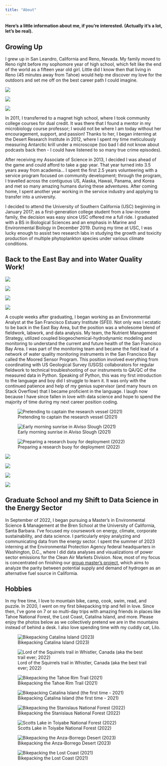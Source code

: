 ```yaml
---
title: "About"
---
```

#### Here's a little information about me, if you're interested. (Actually it's a lot, let's be real). 

## Growing Up

I grew up in San Leandro, California and Reno, Nevada. My family moved to Reno right before my sophomore year of high school, which felt like the end of the world as a fifteen year old girl. Little did I know then that living in Reno (45 minutes away from Tahoe) would help me discover my love for the outdoors and set me off on the best career path I could imagine. 

::: {layout-ncol="3" layout-valign="center"}
![](figures/old_figures/IMG_1946.jpeg)

![](figures/old_figures/IMG_4319 2.jpg)

![](figures/old_figures/IMG_1676.jpeg)
::: 

In 2011, I transferred to a magnet high school, where I took community college courses for dual credit. It was there that I found a mentor in my microbiology course professor; I would not be where I am today without her encouragement, support, and passion! Thanks to her, I began interning at the Desert Research Institute in 2012, where I spent my time meticulously measuring Antarctic krill under a microscope (too bad I did not know about podcasts back then - I could have listened to so many true crime episodes). 

After receiving my Associate of Science in 2013, I decided I was ahead of the game and could afford to take a gap year. That year turned into 3.5 years away from academia... I spent the first 2.5 years volunteering with a service program focused on community development; through the program, I travelled across the contiguous US, Alaska, Hawaii, Panama, and Korea and met so many amazing humans during these adventures. After coming home, I spent another year working in the service industry and applying to transfer into a university. 

I decided to attend the University of Southern California (USC) beginning in January 2017; as a first-generation college student from a low-income family, the decision was easy since USC offered me a full ride. I graduated with a BS in Biological Sciences and an emphasis in Marine and Environmental Biology in December 2019. During my time at USC, I was lucky enough to assist two research labs in studying the growth and toxicity production of multiple phytoplankton species under various climate conditions.

## Back to the East Bay and into Water Quality Work!

::: {layout-ncol="2" layout-valign="center"}
![](figures/old_figures/IMG_4279 2.jpg)

![](figures/old_figures/IMG_4282 2.jpg)

![](figures/old_figures/IMG_6198.jpeg)

![](figures/old_figures/IMG_5753 2.jpg)
::: 

A couple weeks after graduating, I began working as an Environmental Analyst at the San Francisco Estuary Institute (SFEI). Not only was I ecstatic to be back in the East Bay Area, but the position was a wholesome blend of fieldwork, labwork, and data analysis. My team, the Nutrient Management Strategy, utilized coupled biogeochemical-hydrodynamic modeling and monitoring to understand the current and future health of the San Francisco Bay Area. I was part of the monitoring team and became the field lead of a network of water quality monitoring instruments in the San Francisco Bay called the Moored Sensor Program. This position involved everything from coordinating with US Geological Survey (USGS) collaborators for regular fieldwork to technical troubleshooting of our instruments to QA/QC of the measured data in Python. Speaking of Python, this was my first introduction to the language and boy did I struggle to learn it. It was only with the continued patience and help of my genius supervisor (and many hours on Stack Overflow) that I became proficient in the language. I laugh now because I have since fallen in love with data science and hope to spend the majority of time during my next career position coding. 

::: {layout-ncol="3" layout-valign="center"}
![Pretending to captain the research vessel (2021)](figures/sfei_1.jpg)

![Early morning sunrise in Alviso Slough (2021)](figures/old_figures/IMG_5384.jpeg)

![Preparing a research buoy for deployment (2022)](figures/sfei_3.jpg)
::: 


::: {layout-ncol="2" layout-valign="center"}
![](figures/old_figures/IMG_3186.jpeg)

![](figures/old_figures/IMG_0198.jpeg)

![](figures/old_figures/IMG_5402.jpeg)

![](figures/old_figures/IMG_5814.jpeg)
::: 

## Graduate School and my Shift to Data Science in the Energy Sector

In September of 2022, I began pursuing a Master's in Environmental Science & Management at the Bren School at the University of California, Santa Barbara. I've focused my coursework on energy, climate, corporate sustainability, and data science. I particularly enjoy analyzing and communicating data from the energy sector. I spent the summer of 2023 interning at the Environmental Protection Agency federal headquarters in Washington, D.C., where I did data analyses and visualizations of power sector emissions for the Clean Air Markets Division. Now, most of my focus is concentrated on finishing our [group master's project](https://bren.ucsb.edu/projects/identifying-geographic-feasibility-californias-hydrogen-hub), which aims to analyze the parity between potential supply and demand of hydrogen as an alternative fuel source in California. 

## Hobbies

In my free time, I love to mountain bike, camp, cook, swim, read, and puzzle. In 2020, I went on my first bikepacking trip and fell in love. Since then, I've gone on 7 or so multi-day trips with amazing friends in places like Tahoe National Forest, the Lost Coast, Catalina Island, and more. Please enjoy the photos below as we collectively pretend we are in the mountains instead of behind a desk. I also love spending time with my cuddly cat, Lilo. 

::: {layout-ncol="2"}
![Bikepacking Catalina Island (2023)](figures/catalina_2023.jpg)

![Lord of the Squirrels trail in Whistler, Canada (aka the best trail ever; 2022)](figures/lord_of_the_squirrels.jpg)

![Bikepacking the Tahoe Rim Trail (2021)](figures/tahoe_rim_1.jpeg)

![Bikepacking Catalina Island (the first time - 2021)](figures/catalina_2021.jpg)


![Bikepacking the Stanislaus National Forest (2022)](figures/utica_1.jpg)

![Scotts Lake in Toiyabe National Forest (2022)](figures/scotts_lake_2.jpg)

![Bikepacking the Anza-Borrego Desert (2023)](figures/anza_borrego_1.jpg)

![Bikepacking the Lost Coast (2021)](figures/lost_coast_1.jpg)

:::








